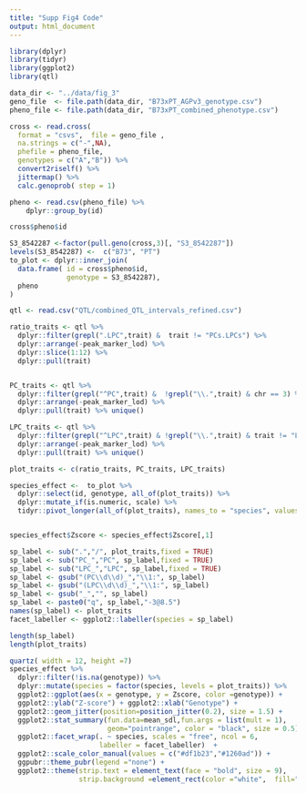 ```yaml
---
title: "Supp Fig4 Code"
output: html_document
---
```

```r
library(dplyr)
library(tidyr)
library(ggplot2)
library(qtl)

data_dir <- "../data/fig_3"
geno_file  <- file.path(data_dir, "B73xPT_AGPv3_genotype.csv")
pheno_file <- file.path(data_dir, "B73xPT_combined_phenotype.csv")

cross <- read.cross(
  format = "csvs",  file = geno_file ,
  na.strings = c("-",NA),
  phefile = pheno_file,
  genotypes = c("A","B")) %>%
  convert2riself() %>%
  jittermap() %>%
  calc.genoprob( step = 1)

pheno <- read.csv(pheno_file) %>%
    dplyr::group_by(id)

cross$pheno$id

S3_8542287 <-factor(pull.geno(cross,3)[, "S3_8542287"])
levels(S3_8542287) <-  c("B73", "PT")
to_plot <- dplyr::inner_join(
  data.frame( id = cross$pheno$id,
              genotype = S3_8542287),
  pheno
)

qtl <- read.csv("QTL/combined_QTL_intervals_refined.csv")

ratio_traits <- qtl %>%
  dplyr::filter(grepl(".LPC",trait) &  trait != "PCs.LPCs") %>%
  dplyr::arrange(-peak_marker_lod) %>%
  dplyr::slice(1:12) %>%
  dplyr::pull(trait) 


PC_traits <- qtl %>%
  dplyr::filter(grepl("^PC",trait) &  !grepl("\\.",trait) & chr == 3) %>%
  dplyr::arrange(-peak_marker_lod) %>%
  dplyr::pull(trait) %>% unique()

LPC_traits <- qtl %>%
  dplyr::filter(grepl("^LPC",trait) & !grepl("\\.",trait) & trait != "LPCs") %>%
  dplyr::arrange(-peak_marker_lod) %>%
  dplyr::pull(trait) %>% unique()

plot_traits <- c(ratio_traits, PC_traits, LPC_traits)

species_effect <-  to_plot %>% 
  dplyr::select(id, genotype, all_of(plot_traits)) %>%
  dplyr::mutate_if(is.numeric, scale) %>%
  tidyr::pivot_longer(all_of(plot_traits), names_to = "species", values_to = "Zscore" )


species_effect$Zscore <- species_effect$Zscore[,1]

sp_label <- sub(".","/", plot_traits,fixed = TRUE) 
sp_label <- sub("PC_","PC", sp_label,fixed = TRUE) 
sp_label <- sub("LPC_","LPC", sp_label,fixed = TRUE)
sp_label <- gsub("(PC\\d\\d)_","\\1:", sp_label)
sp_label <- gsub("(LPC\\d\\d)_","\\1:", sp_label)
sp_label <- gsub("_","", sp_label)
sp_label <- paste0("q", sp_label,"-3@8.5")
names(sp_label) <- plot_traits
facet_labeller <- ggplot2::labeller(species = sp_label) 

length(sp_label)
length(plot_traits)

quartz( width = 12, height =7)
species_effect %>%
  dplyr::filter(!is.na(genotype)) %>%
  dplyr::mutate(species = factor(species, levels = plot_traits)) %>%
  ggplot2::ggplot(aes(x = genotype, y = Zscore, color =genotype)) +
  ggplot2::ylab("Z-score") + ggplot2::xlab("Genotype") +
  ggplot2::geom_jitter(position=position_jitter(0.2), size = 1.5) +
  ggplot2::stat_summary(fun.data=mean_sdl,fun.args = list(mult = 1), 
                        geom="pointrange", color = "black", size = 0.5) +
  ggplot2::facet_wrap(. ~ species, scales = "free", ncol = 6,
                      labeller = facet_labeller)  +
  ggplot2::scale_color_manual(values = c("#df1b23","#1260ad")) +
  ggpubr::theme_pubr(legend ="none") +
  ggplot2::theme(strip.text = element_text(face = "bold", size = 9),
                 strip.background =element_rect(color ="white",  fill="white"))
```